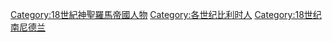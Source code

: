 [[Category:18世紀神聖羅馬帝國人物|Category:18世紀神聖羅馬帝國人物]]
[[Category:各世纪比利时人|Category:各世纪比利时人]]
[[Category:18世纪南尼德兰|Category:18世纪南尼德兰]]